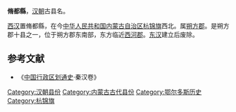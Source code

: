 '''脩都縣'''，[[汉朝|汉朝]]古县名。

[[西汉|西汉]]置脩都縣，在今[[中华人民共和国|中华人民共和国]][[内蒙古自治区|内蒙古自治区]][[杭锦旗|杭锦旗]]西北。属[[朔方郡|朔方郡]]。是朔方郡十县之一，位于朔方郡东南部，东方临近[[西河郡|西河郡]]。[[东汉|东汉]]建立后废除。

==参考文献==
*《[[中国行政区划通史|中国行政区划通史]]·秦汉卷》

{{DEFAULTSORT:X}}
{{西汉行政区划小作品}}
{{内蒙古行政区划小作品}}

[[Category:汉朝县份|Category:汉朝县份]]
[[Category:内蒙古古代县份|Category:内蒙古古代县份]]
[[Category:鄂尔多斯历史|Category:鄂尔多斯历史]]
[[Category:杭锦旗|Category:杭锦旗]]